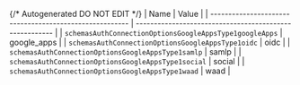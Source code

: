 {/* Autogenerated DO NOT EDIT  */}
| Name                                                    | Value                                                   |
| ------------------------------------------------------- | ------------------------------------------------------- |
| `schemasAuthConnectionOptionsGoogleAppsType1googleApps` | google_apps                                             |
| `schemasAuthConnectionOptionsGoogleAppsType1oidc`       | oidc                                                    |
| `schemasAuthConnectionOptionsGoogleAppsType1samlp`      | samlp                                                   |
| `schemasAuthConnectionOptionsGoogleAppsType1social`     | social                                                  |
| `schemasAuthConnectionOptionsGoogleAppsType1waad`       | waad                                                    |